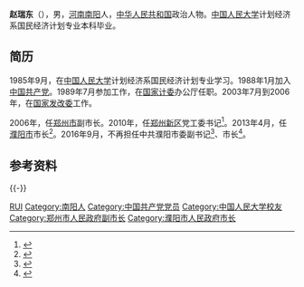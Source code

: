 '''赵瑞东'''（{{bd|1967年|9月|}}），男，[[河南|河南]][[南阳|南阳]]人，[[中华人民共和国|中华人民共和国]]政治人物。[[中国人民大学|中国人民大学]]计划经济系国民经济计划专业本科毕业。

== 简历 ==
1985年9月，在[[中国人民大学|中国人民大学]]计划经济系国民经济计划专业学习。1988年1月加入[[中国共产党|中国共产党]]。1989年7月参加工作，在[[国家计委|国家计委]]办公厅任职。2003年7月到2006年，在[[国家发改委|国家发改委]]工作。

2006年，任[[郑州市|郑州市]]副市长。2010年，任[[郑州新区|郑州新区]]党工委书记<ref >{{cite web |url=http://news.xinmin.cn/domestic/2013/04/27/19980398.html |language= |title=赵瑞东任濮阳市长 盛国民已调任河南省国土厅长(简历) |publisher=中国经济网 |date=2013-04-27 |accessdate= |archive-date=2016-03-04 |archive-url=https://web.archive.org/web/20160304201408/http://news.xinmin.cn/domestic/2013/04/27/19980398.html |dead-url=no }}</ref>。2013年4月，任[[濮阳市|濮阳市]]市长<ref >{{cite web |url=http://henan.sina.com.cn/news/z/2013-04-27/1208-66687.html |language= |title=濮阳市市长赵瑞东简历（图） |publisher=濮阳市人民政府网 |date=2013年4月27日 |accessdate= |archive-date=2016-03-04 |archive-url=https://web.archive.org/web/20160304191229/http://henan.sina.com.cn/news/z/2013-04-27/1208-66687.html |dead-url=no }}</ref>。2016年9月，不再担任中共濮阳市委副书记<ref>{{cite web|accessdate=2016-09-12|url=http://www.thepaper.cn/newsDetail_forward_1527565|title=宋殿宇调任河南濮阳市委副书记，赵瑞东不再担任|publisher=澎湃新闻|archive-date=2017-11-10|archive-url=https://web.archive.org/web/20171110161748/http://www.thepaper.cn/newsDetail_forward_1527565|dead-url=no}}</ref>、市长<ref>{{cite web|accessdate=2016-09-18|url=http://www.thepaper.cn/newsDetail_forward_1530461|title=宋殿宇任河南省濮阳市委副书记、代理市长|publisher=澎湃新闻|archive-date=2017-12-13|archive-url=https://web.archive.org/web/20171213212455/http://www.thepaper.cn/newsDetail_forward_1530461|dead-url=no}}</ref>。

== 参考资料 ==
{{reflist}}

{{-}}
{{start box}}
{{s-gov|prc}}
{{s-before|[[盛国民|盛国民]]}}
{{s-title|[[濮阳市人民政府|濮阳市人民政府]]市长|2013年4月－2016年9月}}
{{s-after|[[宋殿宇|宋殿宇]]}}
{{end box}}

{{Authority control}}
{{DEFAULTSORT:Zhao赵}}
[[Category:赵姓|RUI]]
[[Category:南阳人|Category:南阳人]]
[[Category:中国共产党党员|Category:中国共产党党员]]
[[Category:中国人民大学校友|Category:中国人民大学校友]]
[[Category:郑州市人民政府副市长|Category:郑州市人民政府副市长]]
[[Category:濮阳市人民政府市长|Category:濮阳市人民政府市长]]